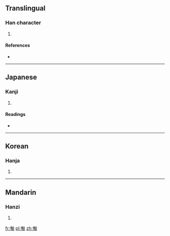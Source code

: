 ==Translingual==

===Han character===
{{Han char|rn=20|rad=勹|as=08|sn=10|four=2772<sub>0</sub>|canj=心大中山 (PKLU)}}

# {{defn|Han|sort=勹08}}

====References====
* {{Han ref|kx=0151.210|dkj=02532|dj=0341.060|hdz=10259.110|uh=530E|ud=21262|bh=D0EE|bd=53486}}

----

==Japanese==

===Kanji===
{{ja-kanji|grade=|rs=勹08}}

# {{defn|lang=ja|sort=勹08}}

====Readings====
* {{ja-readings|on=[[おう]] (ō)|kun=[[おごらない]] (ogoranai)}}

----

==Korean==

===Hanja===
{{ko-hanja|hangeul=압|rv=ap|mr=ap}}

# {{defn|lang=ko|sort=勹08}}

----

==Mandarin==

===Hanzi===
{{cmn-hanzi|pin=[[àn]] ([[an4]])|wg=an<sup>4</sup>}}

# {{defn|lang=cmn|sort=勹08}}

[[fr:匎]]
[[pl:匎]]
[[zh:匎]]